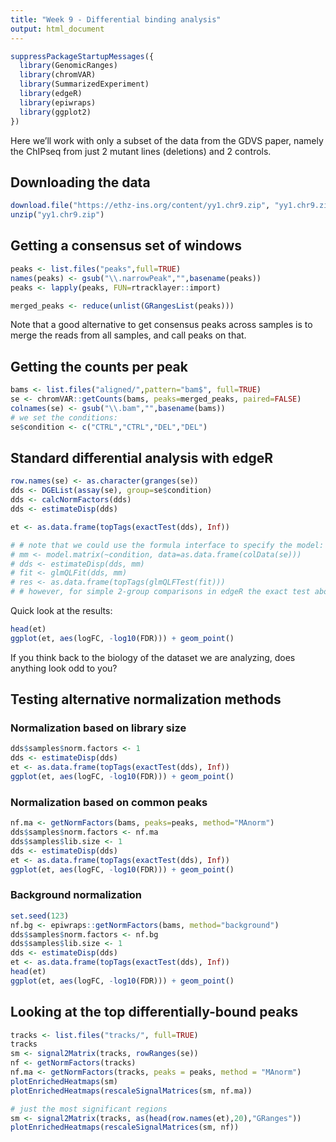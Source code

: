 ```yaml
---
title: "Week 9 - Differential binding analysis"
output: html_document
---
```


```r
suppressPackageStartupMessages({
  library(GenomicRanges)
  library(chromVAR)
  library(SummarizedExperiment)
  library(edgeR)
  library(epiwraps)
  library(ggplot2)
})
```


Here we'll work with only a subset of the data from the GDVS paper, namely the ChIPseq from just 2 mutant lines (deletions) and 2 controls.

## Downloading the data

```r
download.file("https://ethz-ins.org/content/yy1.chr9.zip", "yy1.chr9.zip", mode="wb")
unzip("yy1.chr9.zip")
```


## Getting a consensus set of windows

```r
peaks <- list.files("peaks",full=TRUE)
names(peaks) <- gsub("\\.narrowPeak","",basename(peaks))
peaks <- lapply(peaks, FUN=rtracklayer::import)

merged_peaks <- reduce(unlist(GRangesList(peaks)))
```

Note that a good alternative to get consensus peaks across samples is to merge the reads from all samples, and call peaks on that.

## Getting the counts per peak

```r
bams <- list.files("aligned/",pattern="bam$", full=TRUE)
se <- chromVAR::getCounts(bams, peaks=merged_peaks, paired=FALSE)
colnames(se) <- gsub("\\.bam","",basename(bams))
# we set the conditions:
se$condition <- c("CTRL","CTRL","DEL","DEL")
```

## Standard differential analysis with edgeR

```r
row.names(se) <- as.character(granges(se))
dds <- DGEList(assay(se), group=se$condition)
dds <- calcNormFactors(dds)
dds <- estimateDisp(dds)

et <- as.data.frame(topTags(exactTest(dds), Inf))

# # note that we could use the formula interface to specify the model:
# mm <- model.matrix(~condition, data=as.data.frame(colData(se)))
# dds <- estimateDisp(dds, mm)
# fit <- glmQLFit(dds, mm)
# res <- as.data.frame(topTags(glmQLFTest(fit)))
# # however, for simple 2-group comparisons in edgeR the exact test above is normally a tiny bit more accurate
```

Quick look at the results:

```r
head(et)
ggplot(et, aes(logFC, -log10(FDR))) + geom_point()
```

If you think back to the biology of the dataset we are analyzing, does anything look odd to you?

## Testing alternative normalization methods

### Normalization based on library size

```r
dds$samples$norm.factors <- 1
dds <- estimateDisp(dds)
et <- as.data.frame(topTags(exactTest(dds), Inf))
ggplot(et, aes(logFC, -log10(FDR))) + geom_point()
```

### Normalization based on common peaks

```r
nf.ma <- getNormFactors(bams, peaks=peaks, method="MAnorm")
dds$samples$norm.factors <- nf.ma
dds$samples$lib.size <- 1
dds <- estimateDisp(dds)
et <- as.data.frame(topTags(exactTest(dds), Inf))
ggplot(et, aes(logFC, -log10(FDR))) + geom_point()
```

### Background normalization

```r
set.seed(123)
nf.bg <- epiwraps::getNormFactors(bams, method="background")
dds$samples$norm.factors <- nf.bg
dds$samples$lib.size <- 1
dds <- estimateDisp(dds)
et <- as.data.frame(topTags(exactTest(dds), Inf))
head(et)
ggplot(et, aes(logFC, -log10(FDR))) + geom_point()
```


## Looking at the top differentially-bound peaks

```r
tracks <- list.files("tracks/", full=TRUE)
tracks
sm <- signal2Matrix(tracks, rowRanges(se))
nf <- getNormFactors(tracks)
nf.ma <- getNormFactors(tracks, peaks = peaks, method = "MAnorm")
plotEnrichedHeatmaps(sm)
plotEnrichedHeatmaps(rescaleSignalMatrices(sm, nf.ma))

# just the most significant regions
sm <- signal2Matrix(tracks, as(head(row.names(et),20),"GRanges"))
plotEnrichedHeatmaps(rescaleSignalMatrices(sm, nf))
```


